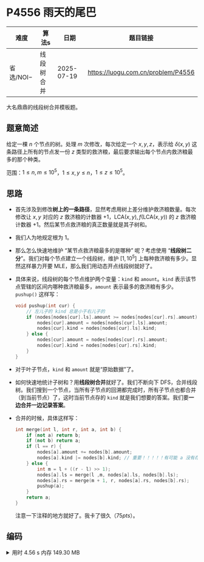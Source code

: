 
# P4556 雨天的尾巴
| 难度                                  | 算法s      | 日期       | 题目链接                           |
| ------------------------------------- | ---------- | ---------- | ---------------------------------- |
| <ColorDot color='#9d3dcf' />省选/NOI− | 线段树合并 | 2025-07-19 | https://luogu.com.cn/problem/P4556 |

大名鼎鼎的线段树合并模板题。

## 题意简述

给定一棵 $n$ 个节点的树。处理 $m$ 次修改，每次给定一个 $x,y,z$，表示给 $\delta(x,y)$ 这条路径上所有的节点发一份 $z$ 类型的救济粮，最后要求输出每个节点内救济粮最多的那个种类。

范围：$1\le n,m\le10^5$，$1\le x,y\le n$，$1\le z\le10^5$。

## 思路

- 首先涉及到修改**树上的一条路径**，显然考虑用树上差分维护救济粮数量。每次修改让 $x,y$ 对应的 $z$ 救济粮的计数器 $+1$，$\text{LCA}(x,y),f(\text{LCA}(x,y))$ 的 $z$ 救济粮计数器 $+1$。然后某节点救济粮的真正数量就是其子树和。

- 我们人为地规定根为 $1$。

- 那么怎么快速地维护 “某节点救济粮最多的是哪种” 呢？考虑使用 “**线段树二分**”。我们对每个节点建立一个线段树，维护 $[1,10^5]$ 上每种救济粮有多少。显然这样暴力开要 MLE，那么我们用动态开点线段树就好了。

- 具体来说，线段树的每个节点维护两个变量：`kind` 和 `amount`。`kind` 表示该节点管辖的区间内哪种救济粮最多，`amount` 表示最多的救济粮有多少。`pushup()` 这样写：
  
  ```cpp
  void pushup(int cur) {
      // 左儿子的 kind 总是小于右儿子的
      if (nodes[nodes[cur].ls].amount >= nodes[nodes[cur].rs].amount) {
          nodes[cur].amount = nodes[nodes[cur].ls].amount;
          nodes[cur].kind = nodes[nodes[cur].ls].kind;
      } else {
          nodes[cur].amount = nodes[nodes[cur].rs].amount;
          nodes[cur].kind = nodes[nodes[cur].rs].kind;
      }
  }
  ```

- 对于叶子节点，`kind` 和 `amount` 就是“原始数据”了。

- 如何快速地统计子树和？用**线段树合并**就好了。我们不断向下 DFS，合并线段树。我们搜到一个节点，当所有子节点的回溯都完成时，所有子节点也都合并（到当前节点）了，这时当前节点存的 `kind` 就是我们想要的答案。我们要**一边合并一边记录答案**。

- 合并的时候，具体这样写：
  
  ```cpp
  int merge(int l, int r, int a, int b) {
      if (not a) return b;
      if (not b) return a;
      if (l == r) {
          nodes[a].amount += nodes[b].amount;
          nodes[a].kind |= nodes[b].kind; // 重要！！！！！有可能 a 没有存放这种救济粮，kind 就没设置过！！！
      } else {
          int m = l + ((r - l) >> 1);
          nodes[a].ls = merge(l ,m, nodes[a].ls, nodes[b].ls);
          nodes[a].rs = merge(m + 1, r, nodes[a].rs, nodes[b].rs);
          pushup(a);
      }
      return a;
  }
  ```
  
  注意一下注释的地方就好了。我卡了很久（$75pts$）。

## 编码

<details>
<summary>用时 4.56 s 内存 149.30 MB</summary>
```cpp showLineNumbers
/*
* P4556 [Vani有约会] 雨天的尾巴 [模板] 线段树合并
*/
#include <iostream>
using namespace std;
const int MAXN = 1e5;
// 前向星
struct Edge {
    int to, nxt;
} edges[MAXN << 1 | 1];
int head[MAXN + 1], ans[MAXN + 1];
int ecnt = 1; // 不能用 0
void addedge(int u, int v) {
    edges[ecnt].nxt = head[u];
    edges[ecnt].to = v;
    head[u] = ecnt++;
}
// 动态开点线段树 (每个节点维护一个)
const int MAXZ = 1e5; // z 的值域
struct Node {
    int amount;    // 最多的粮有多少
    int kind;      // 最多的粮是哪种
    int ls, rs;
} nodes[MAXZ*40*4];
int ncnt = 1; // 不可以为 0，因为 seg[i] 初值就是 0
int seg[MAXN + 1]; // seg[i] 表示节点 i 的线段树的根

void pushup(int cur) {
    // 左儿子的 kind 总是小于右儿子的
    if (nodes[nodes[cur].ls].amount >= nodes[nodes[cur].rs].amount) {
        nodes[cur].amount = nodes[nodes[cur].ls].amount;
        nodes[cur].kind = nodes[nodes[cur].ls].kind;
    } else {
        nodes[cur].amount = nodes[nodes[cur].rs].amount;
        nodes[cur].kind = nodes[nodes[cur].rs].kind;
    }
}
// 仅仅是创建儿子节点罢了
void pushdown(int cur) {
    if (not nodes[cur].ls) nodes[cur].ls = ncnt++;
    if (not nodes[cur].rs) nodes[cur].rs = ncnt++;
}
// 让 node 节点 z 种类救济粮数量增加 y
void add(int node, int z, int y, int l, int r, int cur = 0) {
    if (cur == 0) { // 这个写法可能有点奇怪
        if (not seg[node]) seg[node] = ncnt++;
        cur = seg[node];
    }
    if (l == r) {
        nodes[cur].amount += y;
        // 理论上只赋值一次就行了，这里无脑赋值也行吧（有点迷惑）
        nodes[cur].kind = z;
    } else {
        int m = l + ((r - l) >> 1);
        pushdown(cur);
        if (z <= m) add(node, z, y, l, m, nodes[cur].ls);
        else add(node, z, y, m + 1, r, nodes[cur].rs);
        pushup(cur);
    }
}
// 线段树合并 a, b 分别是两棵树的节点
// 注意是把 b 合并到 a
int merge(int l, int r, int a, int b) {
    if (not a) return b;
    if (not b) return a;
    if (l == r) { // 递归终点
        nodes[a].amount += nodes[b].amount;
        nodes[a].kind |= nodes[b].kind; // 巨坑无比！！！75pts在这卡了好久
    } else {
        int m = l + ((r - l) >> 1);
        nodes[a].ls = merge(l, m, nodes[a].ls, nodes[b].ls);
        nodes[a].rs = merge(m + 1, r, nodes[a].rs, nodes[b].rs);
        pushup(a);
    }
    return a;
}

// 再写一个 LCA，用倍增就行了
int depth[MAXN + 1], Log2[MAXN + 1];
bool vis[MAXN + 1];
int fa[17][MAXN + 1]; // 提高缓存命中率(玄学)；log2(1e5)~16.6
void initlca(int rt, int par = 0) { // dfs
    vis[rt] = true;
    depth[rt] = par ? depth[par] + 1 : 0;
    fa[0][rt] = par; // 边界条件
    for (int i = 1; i < 17; i++) {
        fa[i][rt] = fa[i - 1][fa[i - 1][rt]];
    }
    for (int e = head[rt]; e; e = edges[e].nxt) { // dfs 咯
        if (not vis[edges[e].to]) {
            initlca(edges[e].to, rt);
        }
    }
}
int getlca(int a, int b) {
    if (depth[a] < depth[b]) swap(a, b); // 保证 a 更深
    while (depth[a] > depth[b]) {
        a = fa[Log2[depth[a] - depth[b]]][a];
    }
    if (a == b) return a;
    for (int i = Log2[depth[a]]; i >= 0; i--) {
        if (fa[i][a] != fa[i][b]) {
            a = fa[i][a], b = fa[i][b];
        }
    }
    return fa[0][a];
}

// 理论上这也是线段树的部分，但是要用到 fa[][] 所以调到这了
// 合并树上所有点的线段树
void mergeall(int rt) {
    for (int e = head[rt]; e; e = edges[e].nxt) {
        if (edges[e].to == fa[0][rt]) continue; // 不用 vis[] 了
        mergeall(edges[e].to); // 先向下搜索
        // 不用启发式能过吗
        seg[rt] = merge(1, MAXZ, seg[rt], seg[edges[e].to]); // 不能忽略返回值！！！
    }
    // 叶子节点会直接跳到这里
    if (nodes[seg[rt]].amount) ans[rt] = nodes[seg[rt]].kind;
}

int main() {
    int n, m, x, y, z;
    cin >> n >> m;
    for (int i = 0; i < n - 1; i++) { // 树是 n-1 条边！！！
        cin >> x >> y;
        addedge(x, y);
        addedge(y, x);
    }
    for (int i = 2; i <= n; i++) {
        Log2[i] = Log2[i >> 1] + 1;
    }
    initlca(1); // 随便定一个根就好
    int lca;
    while (m--) {
        cin >> x >> y >> z;
        lca = getlca(x, y); // 不用记忆化吧...
        add(x, z, 1, 1, MAXZ);
        add(y, z, 1, 1, MAXZ);
        add(lca, z, -1, 1, MAXZ);
        add(fa[0][lca], z, -1, 1, MAXZ);
    }
    mergeall(1); // 激动人心的合并环节
    for (int i = 1; i <= n; i++) {
        cout << ans[i] << endl;
    }
    return 0;
}
```
</details>